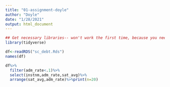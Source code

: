 ```yaml
---
title: "01-assignment-doyle"
author: "Doyle"
date: "1/28/2021"
output: html_document
---
```



```r
## Get necessary libraries-- won't work the first time, because you need to install them!
library(tidyverse)
```



```r
df<-readRDS("sc_debt.Rds") 
names(df)
```



```r
df%>%
  filter(adm_rate<.1)%>%
  select(instnm,adm_rate,sat_avg)%>%
  arrange(sat_avg,adm_rate)%>%print(n=20)
```


